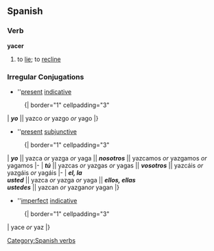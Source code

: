 == Spanish ==
=== Verb ===
'''yacer'''
# to [[lie]]; to [[recline]]

=== Irregular Conjugations ===
*''[[present]] [[indicative]]
:{| border="1" cellpadding="3"
| '''''yo''''' || yazco ''or'' yazgo ''or'' yago 
|}

*''[[present]] [[subjunctive]]
:{| border="1" cellpadding="3"
| '''''yo''''' || yazca ''or'' yazga ''or'' yaga || '''''nosotros''''' || yazcamos ''or'' yazgamos ''or'' yagamos
|-
| '''''tú''''' || yazcas ''or'' yazgas ''or'' yagas || '''''vosotros''''' ||  yazcáis ''or'' yazgáis ''or'' yagáis 
|-
| '''''el, la <br> usted''''' || yazca ''or'' yazga ''or'' yaga  || '''''ellos, ellas <br> ustedes''''' || yazcan ''or'' yazgan''or'' yagan
|}

*''[[imperfect]] [[indicative]]
:{| border="1" cellpadding="3"
| yace ''or'' yaz
|}

[[Category:Spanish verbs]]